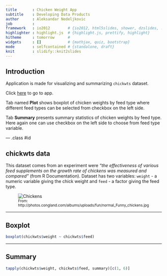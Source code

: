 ```yaml
---
title       : Chicken Weight App 
subtitle    : Developing Data Products
author      : Aleksandar Nedeljkovic
job         : 
framework   : io2012        # {io2012, html5slides, shower, dzslides, ...}
highlighter : highlight.js  # {highlight.js, prettify, highlight}
hitheme     : tomorrow      # 
widgets     : []            # {mathjax, quiz, bootstrap}
mode        : selfcontained # {standalone, draft}
knit        : slidify::knit2slides
---
```


## Introduction

<p>Application is made for visualizing and summarizing <code>chickwts</code> 
dataset.</p>

<p>Click <a href="http://aleksandarn.shinyapps.io/chickApp/">here</a> to go to app.</p>

<p>Tab named <b>Plot</b> shows boxplot of chicken weights by feed type where different feed types can be selected from checkbox on the left side.</p>

<p>Tab <b>Summary</b> presents summary statistics of chicken weights by feed type. Here again one can use checkbox on the left side to choose from feed type variable.</p>


--- .class #id 

## chickwts data


<p>This dataset comes from an experiment were <i>"the effectiveness of various feed supplements on the growth rate of chickens was measured and compared"</i> (from R Documentation). Dataset has two variables: <code>weight</code> - a numeric variable giving the chick weight and <code>feed</code> - a factor giving the feed type.</p>


<figure>
  <img src="assets/img/normal_Funny_chickens.jpg" alt="Chickens">
  <figcaption><small>From: http://photos.congland.com/albums/uploads/fun/normal_Funny_chickens.jpg</small></figcaption>
</figure>

--- 

## Boxplot

```r
boxplot(chickwts$weight ~ chickwts$feed)
```

---


## Summary

```r
tapply(chickwts$weight, chickwts$feed, summary)[c(1, 6)]
```
